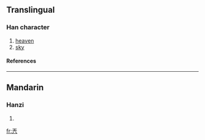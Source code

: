 ==Translingual==
===Han character===
{{Han char|rn=12|rad=八|as=04|sn=6|four=|canj=一土金 (MGC), X一土金 (XMGC)}}
# [[heaven]]
# [[sky]]
====References====
{{Han ref|kx=0127.090|dkj=01461|dj=0284.030|hdz=10242.050|uh=5172|ud=20850}}
----
==Mandarin==
===Hanzi===
{{cmn-hanzi|pin=[[tiān]] ([[tian1]]), [[wān]] ([[wan1]])|wg=t'ien<sup>1</sup>, wan<sup>1</sup>}}
# {{defn|Mandarin}}




[[fr:兲]]